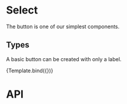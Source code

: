 

<Meta
  title="Forms/Select"
  component={Select}
/>


# Select
The button is one of our simplest components.

## Types
A basic button can be created with only a label.

<Canvas>
  <Story
    name="Default"
    args={{
      type: 'text',
      placeholder: 'Default input'
    }}
  >
    {Template.bind({})}
  </Story>
</Canvas>

# API
<ArgsTable of={Select} />
